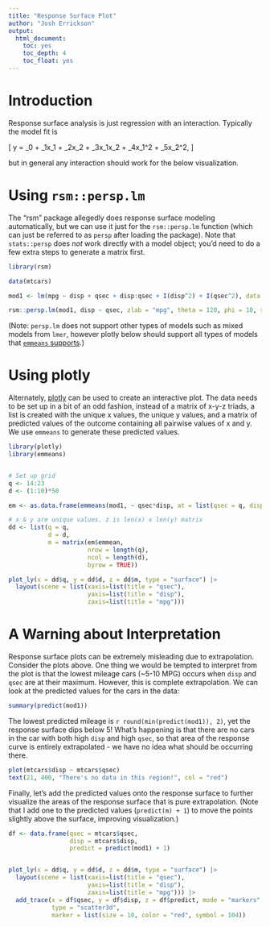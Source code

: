 ```yaml
---
title: "Response Surface Plot"
author: "Josh Errickson"
output:
  html_document:
    toc: yes
    toc_depth: 4
    toc_float: yes
---
```


# Introduction

Response surface analysis is just regression with an interaction. Typically the model fit is

\[
    y = \beta_0 + \beta_1x_1 + \beta_2x_2 + \beta_3x_1x_2 + \beta_4x_1^2 + \beta_5x_2^2,
\]

but in general any interaction should work for the below visualization.

# Using `rsm::persp.lm`

The "rsm" package allegedly does response surface modeling automatically, but we
can use it just for the `rsm::persp.lm` function (which can just be referred to
as `persp` after loading the package). Note that `stats::persp` does *not* work
directly with a model object; you'd need to do a few extra steps to generate a
matrix first.

```r
library(rsm)

data(mtcars)

mod1 <- lm(mpg ~ disp + qsec + disp:qsec + I(disp^2) + I(qsec^2), data = mtcars)

rsm::persp.lm(mod1, disp ~ qsec, zlab = "mpg", theta = 120, phi = 10, r = 10)
```

(Note: `persp.lm` does not support other types of models such as mixed models
from `lmer`, however plotly below should support all types of models that
[`emmeans` supports](https://cran.r-project.org/web/packages/emmeans/vignettes/models.html).)

# Using plotly

Alternately, [plotly](https://plotly.com/r/) can be used to create an
interactive plot. The data needs to be set up in a bit of an odd fashion,
instead of a matrix of x-y-z triads, a list is created with the unique x values,
the unique y values, and a matrix of predicted values of the outcome containing
all pairwise values of x and y. We use `emmeans` to generate these predicted
values.

```r
library(plotly)
library(emmeans)


# Set up grid
q <- 14:23
d <- (1:10)*50

em <- as.data.frame(emmeans(mod1, ~ qsec*disp, at = list(qsec = q, disp = d)))

# x & y are unique values, z is len(x) x len(y) matrix
dd <- list(q = q,
           d = d,
           m = matrix(em$emmean,
                      nrow = length(q),
                      ncol = length(d),
                      byrow = TRUE))

plot_ly(x = dd$q, y = dd$d, z = dd$m, type = "surface") |>
  layout(scene = list(xaxis=list(title = "qsec"),
                      yaxis=list(title = "disp"),
                      zaxis=list(title = "mpg")))
```


# A Warning about Interpretation

Response surface plots can be extremely misleading due to extrapolation.
Consider the plots above. One thing we would be tempted to interpret from the
plot is that the lowest mileage cars (~5-10 MPG) occurs when `disp` and `qsec`
are at their maximum. However, this is complete extrapolation. We can look at
the predicted values for the cars in the data:

```r
summary(predict(mod1))
```

The lowest predicted mileage is `r round(min(predict(mod1)), 2)`, yet the
response surface dips below 5! What's happening is that there are no cars in the
car with both high `disp` and high `qsec`, so that area of the response curve is
entirely extrapolated - we have no idea what should be occurring there.

```r
plot(mtcars$disp ~ mtcars$qsec)
text(21, 400, "There's no data in this region!", col = "red")
```

Finally, let's add the predicted values onto the response surface to further
visualize the areas of the response surface that is pure extrapolation. (Note
that I add one to the predicted values (`predict(m) + 1`) to move the points
slightly above the surface, improving visualization.)


```r
df <- data.frame(qsec = mtcars$qsec,
                 disp = mtcars$disp,
                 predict = predict(mod1) + 1)


plot_ly(x = dd$q, y = dd$d, z = dd$m, type = "surface") |>
  layout(scene = list(xaxis=list(title = "qsec"),
                      yaxis=list(title = "disp"),
                      zaxis=list(title = "mpg"))) |>
  add_trace(x = df$qsec, y = df$disp, z = df$predict, mode = "markers",
            type = "scatter3d",
            marker = list(size = 10, color = "red", symbol = 104))
```
